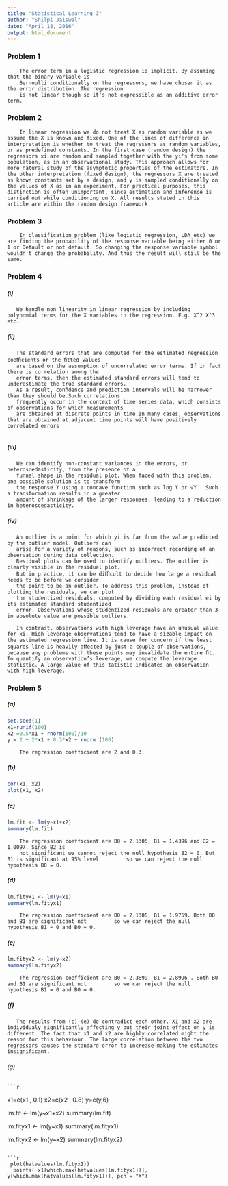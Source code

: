```yaml
---
title: "Statistical Learning 3"
author: "Shilpi Jaiswal"
date: "April 18, 2016"
output: html_document
---
```

### Problem 1
        The error term in a logistic regression is implicit. By assuming that the binary variable is 
        Bernoulli conditionally on the regressors, we have chosen it as the error distribution. The regression 
        is not linear though so it's not expressible as an additive error term.

### Problem 2
        In linear regression we do not treat X as random variable as we assume the X is known and fixed. One of the lines of difference in interpretation is whether to treat the regressors as random variables, or as predefined constants. In the first case (random design) the regressors xi are random and sampled together with the yi's from some population, as in an observational study. This approach allows for more natural study of the asymptotic properties of the estimators. In the other interpretation (fixed design), the regressors X are treated as known constants set by a design, and y is sampled conditionally on the values of X as in an experiment. For practical purposes, this distinction is often unimportant, since estimation and inference is carried out while conditioning on X. All results stated in this article are within the random design framework.


### Problem 3
        In classification problem (like logistic regression, LDA etc) we are finding the probability of the response variable being either 0 or 1 or Default or not default. So changing the response variable symbol wouldn't change the probability. And thus the result will still be the same.

### Problem 4

##### (i)
       We handle non linearity in linear regression by including polynomial terms for the X variables in the regression. E.g. X^2 X^3 etc.

##### (ii)
       The standard errors that are computed for the estimated regression coeﬃcients or the ﬁtted values
       are based on the assumption of uncorrelated error terms. If in fact there is correlation among the 
       error terms, then the estimated standard errors will tend to underestimate the true standard errors.
       As a result, conﬁdence and prediction intervals will be narrower than they should be.Such correlations 
       frequently occur in the context of time series data, which consists of observations for which measurements 
       are obtained at discrete points in time.In many cases, observations that are obtained at adjacent time points will have positively correlated errors
       
##### (iii)
       We can identify non-constant variances in the errors, or heteroscedasticity, from the presence of a 
       funnel shape in the residual plot. When faced with this problem, one possible solution is to transform 
       the response Y using a concave function such as log Y or √Y . Such a transformation results in a greater
       amount of shrinkage of the larger responses, leading to a reduction in heteroscedasticity. 

##### (iv)
       An outlier is a point for which yi is far from the value predicted by the outlier model. Outliers can 
       arise for a variety of reasons, such as incorrect recording of an observation during data collection.
       Residual plots can be used to identify outliers. The outlier is clearly visible in the residual plot.
       But in practice, it can be diﬃcult to decide how large a residual needs to be before we consider 
       the point to be an outlier. To address this problem, instead of plotting the residuals, we can plot 
       the studentized residuals, computed by dividing each residual ei by its estimated standard studentized
       error. Observations whose studentized residuals are greater than 3 in absolute value are possible outliers.
       
       In contrast, observations with high leverage have an unusual value for xi. High leverage observations tend to have a sizable impact on the estimated regression line. It is cause for concern if the least squares line is heavily aﬀected by just a couple of observations, because any problems with these points may invalidate the entire ﬁt. To quantify an observation’s leverage, we compute the leverage statistic. A large value of this tatistic indicates an observation with high leverage.
 
  
### Problem 5

##### (a)
```r
set.seed(1)
x1=runif(100)
x2 =0.5*x1 + rnorm(100)/10
y = 2 + 2*x1 + 0.3*x2 + rnorm (100)
```
        The regression coefficient are 2 and 0.3.

##### (b)
```r
cor(x1, x2)
plot(x1, x2)

```

##### (c)
```r
lm.fit <- lm(y~x1+x2)
summary(lm.fit)
```
        The regression coefficient are B0 = 2.1305, B1 = 1.4396 and B2 = 1.0097. Since B2 is
        not significant we cannot reject the null hypothesis B2 = 0. But B1 is significant at 95% level         so we can reject the null hypothesis B0 = 0.


##### (d)
```r
lm.fityx1 <- lm(y~x1)
summary(lm.fityx1)
```
        The regression coefficient are B0 = 2.1305, B1 = 1.9759. Both B0 and B1 are significant not         so we can reject the null hypothesis B1 = 0 and B0 = 0.

##### (e)
```r
lm.fityx2 <- lm(y~x2)
summary(lm.fityx2)
```
        The regression coefficient are B0 = 2.3899, B1 = 2.8996 . Both B0 and B1 are significant not         so we can reject the null hypothesis B1 = 0 and B0 = 0.

##### (f)
       The results from (c)–(e) do contradict each other. X1 and X2 are individualy significantly affecting y but their joint effect on y is different. The fact that x1 and x2 are highly correlated might the reason for this behaviour. The large correlation between the two regressors causes the standard error to increase making the estimates insignificant.

###### (g)

    ```r
    
  x1=c(x1 , 0.1)
  x2=c(x2 , 0.8)
  y=c(y,6)

   lm.fit <- lm(y~x1+x2)
   summary(lm.fit)

   lm.fityx1 <- lm(y~x1)
   summary(lm.fityx1)
   
   lm.fityx2 <- lm(y~x2)
   summary(lm.fityx2)
   
```
    
```r
 plot(hatvalues(lm.fityx1))
  points( x1[which.max(hatvalues(lm.fityx1))], y[which.max(hatvalues(lm.fityx1))], pch = "X")
   
```
  
  